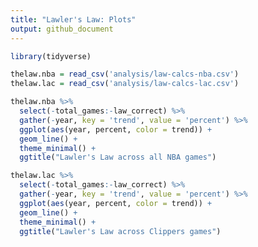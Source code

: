 ```yaml
---
title: "Lawler's Law: Plots"
output: github_document
---
```


```r
library(tidyverse)
```

```r
thelaw.nba = read_csv('analysis/law-calcs-nba.csv')
thelaw.lac = read_csv('analysis/law-calcs-lac.csv')
```

```r
thelaw.nba %>% 
  select(-total_games:-law_correct) %>% 
  gather(-year, key = 'trend', value = 'percent') %>% 
  ggplot(aes(year, percent, color = trend)) +
  geom_line() +
  theme_minimal() +
  ggtitle("Lawler's Law across all NBA games")
```

```r
thelaw.lac %>% 
  select(-total_games:-law_correct) %>% 
  gather(-year, key = 'trend', value = 'percent') %>% 
  ggplot(aes(year, percent, color = trend)) +
  geom_line() +
  theme_minimal() +
  ggtitle("Lawler's Law across Clippers games")
```